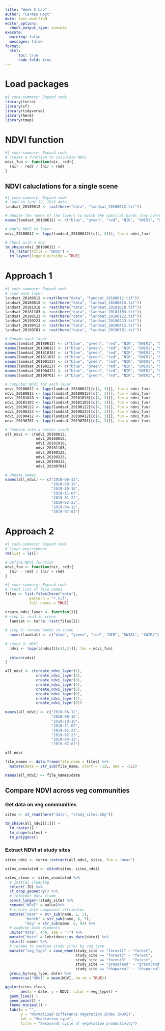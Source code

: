 ```yaml
---
title: "Week 8 Lab"
author: "Carmen Hoyt"
date: last-modified
editor_options: 
  chunk_output_type: console
execute:
  warning: false
  messages: false
format:
  html:
      toc: true
      code-fold: true
---
```


# Load packages
```r
#| code-summary: Expand code
library(terra)
library(sf)
library(tidyverse)
library(here)
library(tmap)
```

# NDVI function
```r
#| code-summary: Expand code
# Create a function to calculate NDVI
ndvi_fun <- function(nir, red){
  (nir - red) / (nir + red)
}
```

## NDVI caluclations for a single scene
```r
#| code-summary: Expand code
# Load in June 12, 2018 data
landsat_20180612 <- rast(here("data", "landsat_20180612.tif"))

# Update the names of the layers to match the spectral bands they correspond to
names(landsat_20180612) <- c("blue", "green", "red", "NIR", "SWIR1", "SWIR2")

# Apply NDVI to layer
ndvi_20180612 <- lapp(landsat_20180612[[c(4, 3)]], fun = ndvi_fun)

# Check with a map
tm_shape(ndvi_20180612) +
  tm_raster(title = "NDVI") +
  tm_layout(legend.outside = TRUE)
```

# Approach 1
```r
#| code-summary: Expand code
# Load each layer
landsat_20180612 <-rast(here("data", "landsat_20180612.tif"))
landsat_20180815 <- rast(here("data", "landsat_20180815.tif"))
landsat_20181018 <- rast(here("data", "landsat_20181018.tif"))
landsat_20181103 <- rast(here("data", "landsat_20181103.tif"))
landsat_20190122 <- rast(here("data", "landsat_20190122.tif"))
landsat_20190223 <- rast(here("data", "landsat_20190223.tif"))
landsat_20190412 <- rast(here("data", "landsat_20190412.tif"))
landsat_20190701 <- rast(here("data", "landsat_20190701.tif"))

# Rename each layer
names(landsat_20180612) <- c("blue", "green", "red", "NIR", "SWIR1", "SWIR2")
names(landsat_20180815) <- c("blue", "green", "red", "NIR", "SWIR1", "SWIR2")
names(landsat_20181018) <- c("blue", "green", "red", "NIR", "SWIR1", "SWIR2")
names(landsat_20181103) <- c("blue", "green", "red", "NIR", "SWIR1", "SWIR2")
names(landsat_20190122) <- c("blue", "green", "red", "NIR", "SWIR1", "SWIR2")
names(landsat_20190223) <- c("blue", "green", "red", "NIR", "SWIR1", "SWIR2")
names(landsat_20190412) <- c("blue", "green", "red", "NIR", "SWIR1", "SWIR2")
names(landsat_20190701) <- c("blue", "green", "red", "NIR", "SWIR1", "SWIR2")

# Computer NDVI for each layer
ndvi_20180612 <- lapp(landsat_20180612[[c(4, 3)]], fun = ndvi_fun)
ndvi_20180815 <- lapp(landsat_20180815[[c(4, 3)]], fun = ndvi_fun)
ndvi_20181018 <- lapp(landsat_20181018[[c(4, 3)]], fun = ndvi_fun)
ndvi_20181103 <- lapp(landsat_20181103[[c(4, 3)]], fun = ndvi_fun)
ndvi_20190122 <- lapp(landsat_20190122[[c(4, 3)]], fun = ndvi_fun)
ndvi_20190223 <- lapp(landsat_20190223[[c(4, 3)]], fun = ndvi_fun)
ndvi_20190412 <- lapp(landsat_20190412[[c(4, 3)]], fun = ndvi_fun)
ndvi_20190701 <- lapp(landsat_20190701[[c(4, 3)]], fun = ndvi_fun)

# Combine into a raster stack
all_ndvi <- c(ndvi_20180612, 
              ndvi_20180815, 
              ndvi_20181018, 
              ndvi_20181103, 
              ndvi_20190122, 
              ndvi_20190223, 
              ndvi_20190412, 
              ndvi_20190701)

# Update names
names(all_ndvi) <- c("2018-06-12", 
                     "2018-08-15", 
                     "2018-10-18", 
                     "2018-11-03", 
                     "2019-01-22", 
                     "2019-02-23", 
                     "2019-04-12", 
                     "2019-07-01")
```

# Approach 2
```r
#| code-summary: Expand code
# Clear environment
rm(list = ls())

# Define NDVI function
ndvi_fun <- function(nir, red){
  (nir - red) / (nir + red)
}
```


```r
#| code-summary: Expand code
# Creat list of file names
files <- list.files(here("data"),
           pattern = "*.tif",
           full.names = TRUE)

create_ndvi_layer <- function(i){
# step 1: read in scene
  landsat <- terra::rast(files[i])
  
# step 2: rename bands in scene
  names(landsat) <- c("blue", "green", "red", "NIR", "SWIR1", "SWIR2")
  
# scene 3: NDVI
  ndvi <- lapp(landsat[[c(4,3)]], fun = ndvi_fun)
  
  return(ndvi)
}
```


```r
all_ndvi <- c(create_ndvi_layer(1),
              create_ndvi_layer(2),
              create_ndvi_layer(3),
              create_ndvi_layer(4),
              create_ndvi_layer(5),
              create_ndvi_layer(6),
              create_ndvi_layer(7),
              create_ndvi_layer(8))
              
names(all_ndvi) <- c("2018-06-12",
                     "2018-08-15",
                     "2018-10-18",
                     "2018-11-03",
                     "2019-01-22",
                     "2019-02-23",
                     "2019-04-12",
                     "2019-07-01")              

all_ndvi
```

```r
file_names <- data.frame(file_name = files) %>%
  mutate(date = str_sub(file_name, start = -12L, end = -5L))

names(all_ndvi) <- file_names$date
```

## Compare NDVI across veg communities

### Get data on veg communities
```r
sites <- st_read(here("data", "study_sites.shp"))

tm_shape(all_ndvi[[1]]) +
  tm_raster() +
  tm_shape(sites) +
  tm_polygons()
```

### Extract NDVI at study sites
```r
sites_ndvi <- terra::extract(all_ndvi, sites, fun = "mean")

sites_annotated <- cbind(sites, sites_ndvi)
```

```r
sites_clean <- sites_annotated %>%
  # initial cleaning
  select(-ID) %>%
  st_drop_geometry() %>%
  # reformat data frame
  pivot_longer(!study_site) %>%
  rename("NDVI" = value)%>%
  # create date component attributes
  mutate("year" = str_sub(name, 2, 5),
         "month" = str_sub(name, 6, 7),
         "day" = str_sub(name, 8, 9)) %>%
  # combine date elements
  unite("date", 4:6, sep = "-") %>%
  mutate("date" = lubridate::as_date(date)) %>%
  select(-name) %>%
  # rename to combine study sites by veg type
  mutate("veg_type" = case_when(study_site == "forest1" ~ "forest",
                                study_site == "forest2" ~ "forest",
                                study_site == "forest3" ~ "forest",
                                study_site == "grassland" ~ "grassland",
                                study_site == "chaparral" ~ "chaparral")) %>%
  group_by(veg_type, date) %>%
  summarise("NDVI" = mean(NDVI, na.rm = TRUE))
```

```r
ggplot(sites_clean,
       aes(x = date, y = NDVI, color = veg_type)) +
  geom_line() +
  geom_point() +
  theme_minimal() +
  labs(x = "",
       y = "Normalized Difference Vegetation Index (NDVI)",
       col = "Vegetation type",
       title = "Sesasonal cycle of vegetation productivity")
```





